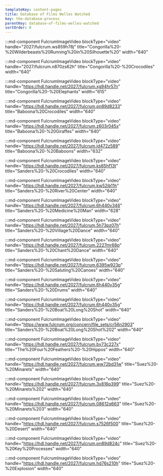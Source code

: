 ```yaml
---
templateKey: content-pages
title: Database of Films Welles Watched
key: the-database-process
parentKey: database-of-films-welles-watched
sortOrder: 0
---
```

:::md-component FulcrumImageVideo blockType="video" handle="2027/fulcrum.ws859h78j" title="Congorilla%20-%20Wilderbeasts%20Running%20in%20Silhouette%20" width="640"

:::md-component FulcrumImageVideo blockType="video" handle="2027/fulcrum.n870zs62h" title="Congorilla%20-%20Crocodiles" width="640"

:::md-component FulcrumImageVideo blockType="video" handle="https://hdl.handle.net/2027/fulcrum.xg94hr57n" title="Congorilla%20-%20Elephants" width="615"

:::md-component FulcrumImageVideo blockType="video" handle="https://hdl.handle.net/2027/fulcrum.pn89d8233" title="Baboona%20Crocodiles" width="640"

:::md-component FulcrumImageVideo blockType="video" handle="https://hdl.handle.net/2027/fulcrum.z603r045x" title="Baboona%20-%20Giraffes" width="640"

:::md-component FulcrumImageVideo blockType="video" handle="https://hdl.handle.net/2027/fulcrum.jd472z589" title="Baboona%20-%20Baboons" width="632"

:::md-component FulcrumImageVideo blockType="video" handle="https://hdl.handle.net/2027/fulcrum.ks65hf13t" title="Sanders%20-%20Crocodiles" width="640"

:::md-component FulcrumImageVideo blockType="video" handle="https://hdl.handle.net/2027/fulcrum.kw52jb11h" title="Sanders%20-%20River%20Center" width="640"

:::md-component FulcrumImageVideo blockType="video" handle="https://hdl.handle.net/2027/fulcrum.6h440v346" title="Sanders%20-%20Medicine%20Man" width="628"

:::md-component FulcrumImageVideo blockType="video" handle="https://hdl.handle.net/2027/fulcrum.5h73pz07h" title="Sanders%20-%20Village%20Dance" width="640"

:::md-component FulcrumImageVideo blockType="video" handle="https://hdl.handle.net/2027/fulcrum.2227mr68p" title="Sanders%20-%20Chant%20Dance" width="640"

:::md-component FulcrumImageVideo blockType="video" handle="https://hdl.handle.net/2027/fulcrum.6395w923p" title="Sanders%20-%20Saluting%20Canoes" width="640"

:::md-component FulcrumImageVideo blockType="video" handle="https://hdl.handle.net/2027/fulcrum.6h440v35g" title="Sanders%20-%20Drums" width="640"

:::md-component FulcrumImageVideo blockType="video" handle="https://hdl.handle.net/2027/fulcrum.6h440v35g" title="Sanders%20-%20Boat%20Long%20Shot" width="640"

:::md-component FulcrumImageVideo blockType="video" handle="https://www.fulcrum.org/concern/file_sets/cr56n2903" title="Sanders%20-%20Boat%20Long%20Shot%202" width="640"

:::md-component FulcrumImageVideo blockType="video" handle="https://hdl.handle.net/2027/fulcrum.bv73c227x" title="The%20Four%20Feathers%20-%20Hippos" width="640"

:::md-component FulcrumImageVideo blockType="video" handle="https://hdl.handle.net/2027/fulcrum.ww72bd31w" title="Suez%20-%20Minarets" width="640"

:::md-component FulcrumImageVideo blockType="video" handle="https://hdl.handle.net/2027/fulcrum.3x816p399" title="Suez%20-%20Minarets%202" width="640"

:::md-component FulcrumImageVideo blockType="video" handle="https://hdl.handle.net/2027/fulcrum.08612q663" title="Suez%20-%20Minarets%203" width="640"

:::md-component FulcrumImageVideo blockType="video" handle="https://hdl.handle.net/2027/fulcrum.s7526f500" title="Suez%20-%20Desert" width="640"

:::md-component FulcrumImageVideo blockType="video" handle="https://hdl.handle.net/2027/fulcrum.pn89d824c" title="Suez%20-%20Key%20Processes" width="640"

:::md-component FulcrumImageVideo blockType="video" handle="https://hdl.handle.net/2027/fulcrum.hd76s210h" title="Suez%20-%20Explosion" width="640"
